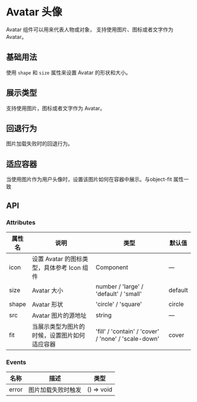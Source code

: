 # Avatar 头像


Avatar 组件可以用来代表人物或对象， 支持使用图片、图标或者文字作为 Avatar。

## 基础用法

使用 `shape` 和 `size` 属性来设置 Avatar 的形状和大小。

<CodeBlock name="AvatarBasic">
  <AvatarBasic />
</CodeBlock>

## 展示类型

支持使用图片，图标或者文字作为 Avatar。

<CodeBlock name="AvatarType">
  <AvatarType />
</CodeBlock>

## 回退行为

图片加载失败时的回退行为。

<CodeBlock name="AvatarError">
  <AvatarError />
</CodeBlock>

## 适应容器

当使用图片作为用户头像时，设置该图片如何在容器中展示。与object-fit 属性一致

<CodeBlock name="AvatarFit">
  <AvatarFit />
</CodeBlock>

## API

### Attributes

| 属性名 | 说明                                         | 类型                                                 | 默认值  |
| ------ | -------------------------------------------- | ---------------------------------------------------- | ------- |
| icon   | 设置 Avatar 的图标类型，具体参考 Icon 组件   | Component                                            | —       |
| size   | Avatar 大小                                  | number / 'large' / 'default' / 'small'               | default |
| shape  | Avatar 形状                                  | 'circle' / 'square'                                  | circle  |
| src    | Avatar 图片的源地址                          | string                                               | —       |
| fit    | 当展示类型为图片的时候，设置图片如何适应容器 | 'fill' / 'contain' / 'cover' / 'none' / 'scale-down' | cover   |

### Events

| 名称  | 描述               | 类型       |
| ----- | ------------------ | ---------- |
| error | 图片加载失败时触发 | () => void |